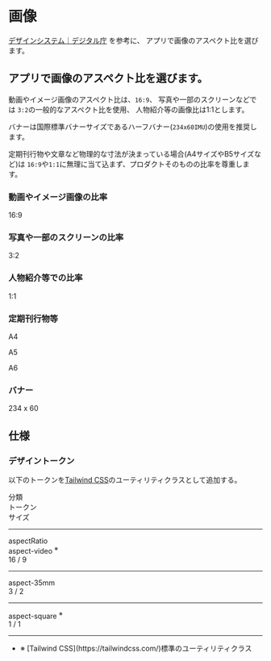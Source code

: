 
<Meta title="スタイル/05. 画像" />
<Unstyled><div className="font-sans text-on-surface">

# 画像

[デザインシステム｜デジタル庁](https://www.digital.go.jp/policies/servicedesign/designsystem/) を参考に、
アプリで画像のアスペクト比を選びます。

## アプリで画像のアスペクト比を選びます。

動画やイメージ画像のアスペクト比は、`16:9`、
写真や一部のスクリーンなどでは `3:2`の一般的なアスペクト比を使用、
人物紹介等の画像比は1:1とします。

バナーは国際標準バナーサイズであるハーフバナー(`234x60IMU`)の使用を推奨します。

定期刊行物や文章など物理的な寸法が決まっている場合(A4サイズやB5サイズなど)は
`16:9`や`1:1`に無理に当て込まず、プロダクトそのものの比率を尊重します。

### 動画やイメージ画像の比率

<div className="bg-surface-container aspect-video flex items-center justify-center h-64">
<p className="text-9xl font-bold ">16:9</p>
</div>

### 写真や一部のスクリーンの比率

<div className="bg-surface-container aspect-35mm flex items-center justify-center h-64">
<p className="text-9xl font-bold ">3:2</p>
</div>

### 人物紹介等での比率

<div className="bg-surface-container aspect-square flex items-center justify-center h-64">
<p className="text-9xl font-bold ">1:1</p>
</div>

### 定期刊行物等

<div className="flex gap-8 items-end">
<div className="bg-surface-container aspect-[5/7] flex items-center justify-center h-64">
<p className="text-4xl font-bold ">A4</p>
</div>
<div className="bg-surface-container aspect-[5/7] flex items-center justify-center h-[183px]">
<p className="text-4xl font-bold ">A5</p>
</div>
<div className="bg-surface-container aspect-[5/7] flex items-center justify-center h-[131px]">
<p className="text-4xl font-bold ">A6</p>
</div>
</div>

### バナー

<div className="bg-surface-container aspect-[234/60] flex items-center justify-center h-[60px]">
<p className="text-xl font-bold ">234 x 60</p>
</div>

## 仕様

### デザイントークン

以下のトークンを[Tailwind CSS](https://tailwindcss.com/)のユーティリティクラスとして追加する。


<div className="grid gap-4 grid-cols-12 bg-surface text-on-surface my-8 items-center p-4 rounded-md border border-outline-variant">
    <div className="col-span-4 px-2 text-on-surface">分類</div>
    <div className="col-span-4 px-2 text-on-surface">トークン</div>
    <div className="col-span-4 px-2 text-on-surface">サイズ</div>
    <hr className="col-span-12 border border-outline" />
    <div className="col-span-4 py-2 px-2 text-on-surface">aspectRatio</div>
    <div className="col-span-4 py-2 px-2 text-on-surface-variant">aspect-video <sup>※</sup></div>
    <div className="col-span-4 py-2 px-2 text-on-surface">16 / 9</div>
    <hr className="col-start-5 col-span-8 border border-outline" />
    <div className="col-start-5 col-span-4 py-2 px-2 text-on-surface">aspect-35mm</div>
    <div className="col-span-4 py-2 px-2 text-on-surface">3 / 2</div>
    <hr className="col-start-5 col-span-8 border border-outline" />
    <div className="col-start-5 col-span-4 py-2 px-2 text-on-surface-variant">aspect-square <sup>※</sup></div>
    <div className="col-span-4 py-2 px-2 text-on-surface">1 / 1</div>
    <hr className="col-start-5 col-span-8 border border-outline" />
</div>

<ul className="comment">
<li>※ [Tailwind CSS](https://tailwindcss.com/)標準のユーティリティクラス</li>
</ul>


</div></Unstyled>